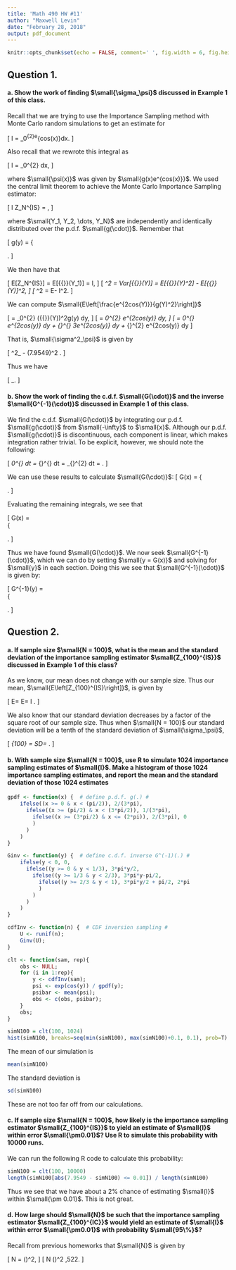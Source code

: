 ---
title: 'Math 490 HW #11'
author: "Maxwell Levin"
date: "February 28, 2018"
output: pdf_document
---

```{r setup, include=FALSE}
knitr::opts_chunk$set(echo = FALSE, comment=' ', fig.width = 6, fig.height = 6, fig.align = "center")
```

## Question 1.

#### a. Show the work of finding $\small{\sigma_\psi}$ discussed in Example 1 of this class.

Recall that we are trying to use the Importance Sampling method with Monte Carlo random simulations to get an estimate for 

\[
  I = \int_0^{2\pi}e^{cos(x)}dx.
\]

Also recall that we rewrote this integral as

\[
  I = \int_0^{2\pi} \frac{\psi(x)}{g(x)} dx, 
\]

where $\small{\psi(x)}$ was given by $\small{g(x)e^{cos(x)}}$. We used the central limit theorem to achieve the Monte Carlo Importance Sampling estimator:

\[
  I \approx Z_N^{IS} = \frac{{\Large{\psi}}(Y_1) + {\Large{\psi}}(Y_2) + \dots + {\Large{\psi}}(Y_N)}{N},
\]

where $\small{Y_1, Y_2, \dots, Y_N}$ are independently and identically distributed over the p.d.f. $\small{g(\cdot)}$. Remember that 

\[
g(y) =    \left\{
          \begin{array}{ll}
              \frac{2}{3\pi}, &  \text{if } 0 \leq y < \frac{\pi}{2} ; \\[1mm]
              \frac{1}{3\pi}, &  \text{if } \frac{\pi}{2} \leq y < \frac{3\pi}{2} ; \\[1mm]
              \frac{2}{3\pi}, &  \text{if } \frac{3\pi}{2} \leq y < 2\pi ; \\[1mm]
              0, & \text{otherwise.} \\[1mm]
          \end{array} 
          \right. 
\]

We then have that 

\[
  E[Z_N^{IS}] = E[{\Large{\psi}}(Y_1)] = I,
\]
\[
  \sigma_\psi^2 =  Var[{\Large{\psi}}(Y)] = E[{\Large{\psi}}(Y)^2] - E[{\Large{\psi}}(Y)]^2,
\]
\[
  \sigma_\psi^2 = E\left[\frac{e^{2cos(Y)}}{g(Y)^2}\right] - I^2.
\]

We can compute $\small{E\left[\frac{e^{2cos(Y)}}{g(Y)^2}\right]}$

\[
   = \int_0^{2\pi} ({\Large{\psi}}(Y))^2g(y) dy,
\]
\[
  = \int_0^{2\pi} \frac{1}{g(y)} e^{2cos(y)} dy,
\]
\[
  = \int_0^{\frac{\pi}{2}} \frac{3\pi}{2} e^{2cos(y)} dy 
  + \int_{\frac{\pi}{2}}^{\frac{3\pi}{2}} 3\pi e^{2cos(y)} dy 
  + \int_{\frac{3\pi}{2}}^{2\pi} \frac{3\pi}{2} e^{2cos(y)} dy 
  \approx 72.5612
\]


That is, $\small{\sigma^2_\psi}$ is given by

\[
  \sigma^2_\psi \approx 72.5612 - (7.9549)^2 \approx 9.2803.
\]

Thus we have 

\[
  \sigma_\psi \approx 3.0464.
\]



#### b. Show the work of finding the c.d.f. $\small{G(\cdot)}$ and the inverse $\small{G^{-1}(\cdot)}$ discussed in Example 1 of this class.


We find the c.d.f. $\small{G(\cdot)}$ by integrating our p.d.f. $\small{g(\cdot)}$ from $\small{-\infty}$ to $\small{x}$. Although our p.d.f. $\small{g(\cdot)}$ is discontinuous, each component is linear, which makes integration rather trivial. To be explicit, however, we should note the following:

\[
  \int_0^{\frac{\pi}{2}} \frac{2}{3\pi}dt = 
  \int_{\frac{\pi}{2}}^{\frac{3\pi}{2}} \frac{1}{3\pi}dt =
  \int_{\frac{3\pi}{2}}^{2\pi} \frac{2}{3\pi}dt = \frac{1}{3}.
\]

We can use these results to calculate $\small{G(\cdot)}$:
\[
G(x) =    \left\{
          \begin{array}{ll}
              0,              &  \text{if } x < 0; \\[2mm]
              {\Large\int}_0^{x}\frac{2}{3\pi}dt, &  \text{if } 0 \leq x < \frac{\pi}{2} ; \\[2mm]
              \frac{1}{3} + {\Large\int}_{\frac{\pi}{2}}^{x}\frac{1}{3\pi}dt, &  \text{if } \frac{\pi}{2} \leq x < \frac{3\pi}{2} ; \\[2mm]
             \frac{2}{3} + {\Large\int}_{\frac{3\pi}{2}}^{x}\frac{2}{3\pi}dt, &  \text{if } \frac{3\pi}{2} \leq x < 2\pi ; \\[2mm]
              1,              &  \text{if } x > 2\pi.  \\[2mm]
          \end{array} 
          \right. 
\]

Evaluating the remaining integrals, we see that 

\[
G(x) =    
\left\{
\begin{array}{ll}
  0, &  \text{if } x < 0; \\[2mm]
  \frac{2}{3\pi}x, &  \text{if } 0 \leq x < \frac{\pi}{2} ; \\[2mm]
  \frac{1}{3} + \frac{1}{3\pi}(x - \frac{\pi}{2}), &  \text{if } \frac{\pi}{2} \leq x < \frac{3\pi}{2} ; \\[2mm]
  \frac{2}{3} + \frac{2}{3\pi}(x - \pi), &  \text{if } \frac{3\pi}{2} \leq x < 2\pi ; \\[2mm]
  1, &  \text{if } x > 2\pi.  \\[2mm]
\end{array} 
\right. 
\]

Thus we have found $\small{G(\cdot)}$. We now seek $\small{G^{-1}(\cdot)}$, which we can do by setting $\small{y = G(x)}$ and solving for $\small{y}$ in each section. Doing this we see that $\small{G^{-1}(\cdot)}$ is given by:

\[
G^{-1}(y) =    
\left\{
\begin{array}{ll}
  \frac{3\pi}{2}y, &  \text{if } 0 \leq y < \frac{1}{3} ; \\[2mm]
  \frac{\pi}{2} + 3\pi(y - \frac{1}{3}), &  \text{if } \frac{1}{3} \leq y < \frac{2}{3} ; \\[2mm]
  \pi + \frac{3}{2\pi}(y - \frac{2}{3}), &  \text{if } \frac{2}{3} \leq y \leq 1 ; \\[2mm] 
\end{array} 
\right. 
\]


## Question 2.

#### a. If sample size $\small{N = 100}$, what is the mean and the standard deviation of the importance sampling estimator $\small{Z_{100}^{IS}}$ discussed in Example 1 of this class?

As we know, our mean does not change with our sample size. Thus our mean, $\small{E\left[Z_{100}^{IS}\right]}$, is given by


\[
  E\left[Z_{100}^{IS}\right] = E\left[Z_{1}^{IS}\right] = I \approx 7.9549.
\]

We also know that our standard deviation decreases by a factor of the square root of our sample size. Thus when $\small{N = 100}$ our standard deviation will be a tenth of the standard deviation of $\small{\sigma_\psi}$,

\[
  \sigma_{100} = SD\left[Z_{100}^{IS}\right] = \frac{1}{10}\sigma_\psi \approx 0.30464.
\]

#### b. With sample size $\small{N = 100}$, use R to simulate 1024 importance sampling estimates of $\small{I}$. Make a histogram of those 1024 importance sampling estimates, and report the mean and the standard deviation of those 1024 estimates

```{r, echo=TRUE}
gpdf <- function(x) {  # define p.d.f. g(.) #
	ifelse((x >= 0 & x < (pi/2)), 2/(3*pi),
	  ifelse((x >= (pi/2) & x < (3*pi/2)), 1/(3*pi),
	    ifelse((x >= (3*pi/2) & x <= (2*pi)), 2/(3*pi), 0
	    )
	  )
	)
}

Ginv <- function(y) {  # define c.d.f. inverse G^(-1)(.) #
	ifelse(y < 0, 0,
	  ifelse((y >= 0 & y < 1/3), 3*pi*y/2,
	    ifelse((y >= 1/3 & y < 2/3), 3*pi*y-pi/2,
	      ifelse((y >= 2/3 & y < 1), 3*pi*y/2 + pi/2, 2*pi
	      )
	    )
	  )
	)
}

cdfInv <- function(n) {  # CDF inversion sampling #
	U <- runif(n);
	Ginv(U);
}

clt <- function(sam, rep){
	obs <- NULL;
	for (i in 1:rep){
		y <- cdfInv(sam);
		psi <- exp(cos(y)) / gpdf(y);
		psibar <- mean(psi);
		obs <- c(obs, psibar);
	}
	obs;
}

simN100 = clt(100, 1024)
hist(simN100, breaks=seq(min(simN100), max(simN100)+0.1, 0.1), prob=T)
```

The mean of our simulation is
```{r}
mean(simN100)
```

The standard deviation is
```{r}
sd(simN100)
```

These are not too far off from our calculations.

#### c. If sample size $\small{N = 100}$, how likely is the importance sampling estimator $\small{Z_{100}^{IS}}$ to yield an estimate of $\small{I}$ within error $\small{\pm0.01}$? Use R to simulate this probability with 10000 runs.

We can run the following R code to calculate this probability:

```{r, echo=TRUE}
simN100 = clt(100, 10000)
length(simN100[abs(7.9549 - simN100) <= 0.01]) / length(simN100)
```

Thus we see that we have about a 2% chance of estimating $\small{I}$ within $\small{\pm 0.01}$. This is not great.

#### d. How large should $\small{N}$ be such that the importance sampling estimator $\small{Z_{100}^{IC}}$ would yield an estimate of $\small{I}$ within error $\small{\pm0.01}$ with probability $\small{95\%}$?


Recall from previous homeworks that $\small{N}$ is given by

\[
  N = \left(\frac{1.96\sigma}{\epsilon}\right)^2,
\]
\[
  N \approx \left(\frac{1.96(3.0464)}{0.01}\right)^2 \approx 356,522.
\]




